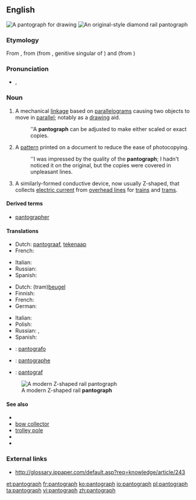 ==English==
[[Image:Pantograph (cropped).jpg|thumb|A '''pantograph''' for drawing]]
[[Image:Schynige Platte diamond pantograph.jpg|thumb|An original-style diamond rail '''pantograph''']]

===Etymology===
From {{etyl|fr|en}} {{term|pantographe|lang=fr}}, from {{term|panto-|lang=fr}} (from {{etyl|grc|en}} {{term|παντός|lang=grc|tr=pantos}}, genitive singular of {{term|πᾶν||tr=pan|lang=grc|all}}) and {{term|-graphe|lang=fr}} (from {{term|γράφειν||lang=grc|tr=graphein|to write}})

===Pronunciation===
* {{a|UK}} {{IPA|/ˈpantəɡɹɑːf/|/ˈpantəɡɹaf/}}, {{X-SAMPA|/"p{nt.@.gr{f/}}

===Noun===
{{en-noun}}

# A mechanical [[linkage]] based on [[parallelogram]]s causing two objects to move in [[parallel]]; notably as a [[drawing]] aid.
#: ''A '''pantograph''' can be adjusted to make either scaled or exact copies.
# A [[pattern]] printed on a document to reduce the ease of photocopying.
#: ''I was impressed by the quality of the '''pantograph'''; I hadn't noticed it on the original, but the copies were covered in unpleasant lines.
# {{rail transport}} A similarly-formed conductive device, now usually Z-shaped, that collects [[electric current]] from [[overhead line]]s for [[train]]s and [[tram]]s.

====Derived terms====
* [[pantographer]]

====Translations====
{{trans-top|mechanical drawing aid}}
* Dutch: [[pantograaf]], [[tekenaap]] {{m}}
* French: {{t+|fr|pantographe|m}}
{{trans-mid}}
* Italian: {{t+|it|pantografo|m}}
* Russian: {{t+|ru|пантограф|m|tr=pantograph|sc=Cyrl}}
* Spanish: {{t-|es|pantógrafo|m}}
{{trans-bottom}}

{{trans-top|rail transport: Device that collects electric current from overhead lines}}
* Dutch: (tram)[[beugel]]
* Finnish: {{t-|fi|virroitin}}
* French: {{t+|fr|pantographe|m}}
* German: {{t-|de|Stromabnehmer|m}}
{{trans-mid}}
* Italian: {{t+|it|pantografo|m}}
* Polish: {{t+|pl|pantograf|m}}
* Russian: {{t+|ru|пантограф|m|tr=pantograph|sc=Cyrl}}, {{t+|ru|токоприёмник|m|tr=tokopriyomnick|sc=Cyrl}}
* Spanish: {{t-|es|pantógrafo|m}}
{{trans-bottom}}

{{checktrans-top}}
* {{ttbc|eo}}: [[pantografo]]
* {{ttbc|fr}}: [[pantographe]] {{m}}
{{trans-mid}}
* {{ttbc|no}}: [[pantograf]]
{{trans-bottom}}

[[Image:Pantograaf lichtrail.jpg|thumb|A modern Z-shaped rail '''pantograph''']]

====See also====
* {{pedia}}
* [[bow collector]]
* [[trolley pole]]
* {{pedialite|Pantograph (rail)}}
* {{commonslite|Category:Pantographs|Pantographs}}

===External links===
* http://glossary.ippaper.com/default.asp?req=knowledge/article/243

[[et:pantograph]]
[[fr:pantograph]]
[[ko:pantograph]]
[[io:pantograph]]
[[pl:pantograph]]
[[ta:pantograph]]
[[vi:pantograph]]
[[zh:pantograph]]